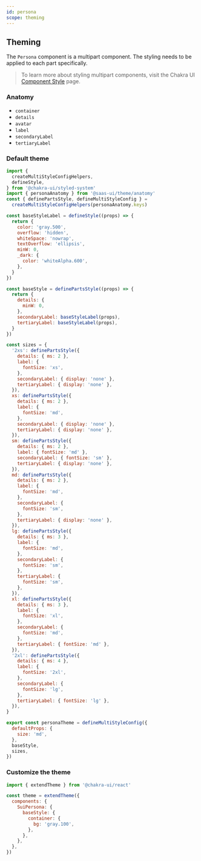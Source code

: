 ```yaml
---
id: persona
scope: theming
---
```


## Theming

The `Persona` component is a multipart component. The styling needs to be
applied to each part specifically.

> To learn more about styling multipart components, visit the Chakra UI
> [Component Style](https://chakra-ui.com/docs/styled-system/component-style#styling-multipart-components)
> page.

### Anatomy

- `container`
- `details`
- `avatar`
- `label`
- `secondaryLabel`
- `tertiaryLabel`

### Default theme

```jsx live=false
import {
  createMultiStyleConfigHelpers,
  defineStyle,
} from '@chakra-ui/styled-system'
import { personaAnatomy } from '@saas-ui/theme/anatomy'
const { definePartsStyle, defineMultiStyleConfig } =
  createMultiStyleConfigHelpers(personaAnatomy.keys)

const baseStyleLabel = defineStyle((props) => {
  return {
    color: 'gray.500',
    overflow: 'hidden',
    whiteSpace: 'nowrap',
    textOverflow: 'ellipsis',
    minW: 0,
    _dark: {
      color: 'whiteAlpha.600',
    },
  }
})

const baseStyle = definePartsStyle((props) => {
  return {
    details: {
      minW: 0,
    },
    secondaryLabel: baseStyleLabel(props),
    tertiaryLabel: baseStyleLabel(props),
  }
})

const sizes = {
  '2xs': definePartsStyle({
    details: { ms: 2 },
    label: {
      fontSize: 'xs',
    },
    secondaryLabel: { display: 'none' },
    tertiaryLabel: { display: 'none' },
  }),
  xs: definePartsStyle({
    details: { ms: 2 },
    label: {
      fontSize: 'md',
    },
    secondaryLabel: { display: 'none' },
    tertiaryLabel: { display: 'none' },
  }),
  sm: definePartsStyle({
    details: { ms: 2 },
    label: { fontSize: 'md' },
    secondaryLabel: { fontSize: 'sm' },
    tertiaryLabel: { display: 'none' },
  }),
  md: definePartsStyle({
    details: { ms: 2 },
    label: {
      fontSize: 'md',
    },
    secondaryLabel: {
      fontSize: 'sm',
    },
    tertiaryLabel: { display: 'none' },
  }),
  lg: definePartsStyle({
    details: { ms: 3 },
    label: {
      fontSize: 'md',
    },
    secondaryLabel: {
      fontSize: 'sm',
    },
    tertiaryLabel: {
      fontSize: 'sm',
    },
  }),
  xl: definePartsStyle({
    details: { ms: 3 },
    label: {
      fontSize: 'xl',
    },
    secondaryLabel: {
      fontSize: 'md',
    },
    tertiaryLabel: { fontSize: 'md' },
  }),
  '2xl': definePartsStyle({
    details: { ms: 4 },
    label: {
      fontSize: '2xl',
    },
    secondaryLabel: {
      fontSize: 'lg',
    },
    tertiaryLabel: { fontSize: 'lg' },
  }),
}

export const personaTheme = defineMultiStyleConfig({
  defaultProps: {
    size: 'md',
  },
  baseStyle,
  sizes,
})
```

### Customize the theme

```jsx live=false
import { extendTheme } from '@chakra-ui/react'

const theme = extendTheme({
  components: {
    SuiPersona: {
      baseStyle: {
        container: {
          bg: 'gray.100',
        },
      },
    },
  },
})
```
